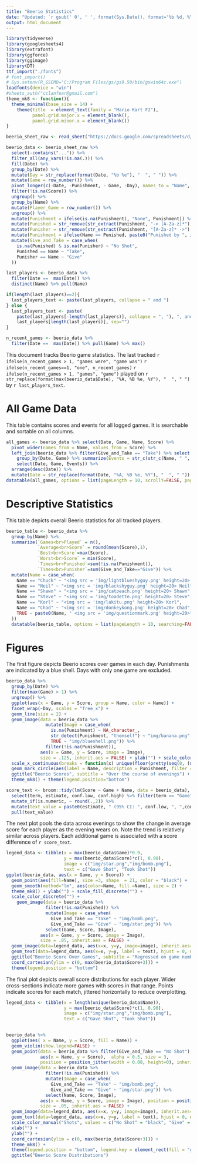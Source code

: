 ```yaml
---
title: "Beerio Statistics"
date: "Updated: `r gsub(' 0', ' ', format(Sys.Date(), format='%b %d, %Y'))`"
output: html_document
---
```


```r
library(tidyverse)
library(googlesheets4)
library(extrafont)
library(ggforce)
library(ggimage)
library(DT)
ttf_import("./fonts")
# font_import()
# Sys.setenv(R_GSCMD="C:/Program Files/gs/gs9.50/bin/gswin64c.exe")
loadfonts(device = "win")
#sheets_auth("cclanfear@gmail.com")
theme_mk8 <- function(){
  theme_minimal(base_size = 14) + 
    theme(title  = element_text(family = "Mario Kart F2"), 
          panel.grid.major.x = element_blank(), 
          panel.grid.minor.x = element_blank())
}
```


```r
beerio_sheet_raw <- read_sheet("https://docs.google.com/spreadsheets/d/1V-7lY3NVqVGGEWL-jwwmjYcpLT8mJMN1MI11y-C3Bl0/", sheet = "Data")

beerio_data <- beerio_sheet_raw %>%
  select(-contains("...")) %>%
  filter_all(any_vars(!is.na(.))) %>%
  fill(Date) %>%
  group_by(Date) %>%
  mutate(Day = str_replace(format(Date, "%b %e"), "  ", " ")) %>%
  mutate(Game = row_number()) %>%
  pivot_longer(c(-Date, -Punishment, - Game, -Day), names_to = "Name", values_to = "Score") %>%
  filter(!is.na(Score)) %>%
  ungroup() %>%
  group_by(Name) %>%
  mutate(Player_Game = row_number()) %>%
  ungroup() %>%
  mutate(Punishment = ifelse(is.na(Punishment), "None", Punishment)) %>%
  mutate(Punished = str_remove(str_extract(Punishment, "-> [A-Za-z]*"), "-> ")) %>% 
  mutate(Punisher = str_remove(str_extract(Punishment, "[A-Za-z]* ->"), " ->")) %>%
  mutate(Punishment = ifelse(Name == Punished, paste0("Punished by ", ifelse(Punisher==Punished, "themself", Punisher)), NA) ) %>%
  mutate(Give_and_Take = case_when(
    is.na(Punished) & is.na(Punisher) ~ "No Shot",
    Punished == Name ~ "Take",
    Punisher == Name ~ "Give"
  ))

last_players <- beerio_data %>%
  filter(Date ==  max(Date)) %>%
  distinct(Name) %>% pull(Name)

if(length(last_players)==2){
  last_players_text <- paste(last_players, collapse = " and ")
} else {
  last_players_text <- paste(
    paste(last_players[-length(last_players)], collapse = ", "), ", and ",
    last_players[length(last_players)], sep="")
}

n_recent_games <- beerio_data %>%
  filter(Date ==  max(Date)) %>% pull(Game) %>% max()
```

This document tracks Beerio game statistics. The last tracked `r ifelse(n_recent_games > 1, "games were", "game was")` `r ifelse(n_recent_games==1, "one", n_recent_games)` `r ifelse(n_recent_games > 1, "games", "game")` played on `r str_replace(format(max(beerio_data$Date), "%A, %B %e, %Y"), "  ", " ")` by `r last_players_text`.

# All Game Data

This table contains scores and events for all logged games. It is searchable and sortable on all columns.

```r
all_games <- beerio_data %>% select(Date, Game, Name, Score) %>%
  pivot_wider(names_from = Name, values_from = Score) %>%
  left_join(beerio_data %>% filter(Give_and_Take == "Take") %>% select(Date, Game, Name, Punishment) %>%
    group_by(Date, Game) %>% summarize(Events = str_c(str_c(Name, " ", Punishment), collapse = ", ")) %>% 
    select(Date, Game, Events)) %>%
  arrange(desc(Date)) %>%
  mutate(Date = str_replace(format(Date, "%A, %B %e, %Y"), "  ", " "))
datatable(all_games, options = list(pageLength = 10, scrollY=FALSE, paging=TRUE, info=TRUE), escape=FALSE, autoHideNavigation=TRUE, rownames=FALSE)
```



# Descriptive Statistics

This table depicts overall Beerio statistics for all tracked players.

```r
beerio_table <- beerio_data %>% 
  group_by(Name) %>% 
  summarize(`Games<br>Played` = n(), 
            `Average<br>Score` = round(mean(Score),1), 
            `Best<br>Score`=max(Score), 
            `Worst<br>Score` = min(Score),
            `Times<br>Punished`=sum(!is.na(Punishment)),
            `Times<br>Punisher`=sum(Give_and_Take=="Give")) %>% 
  mutate(Name = case_when(
    Name == "Chuck" ~ "<img src = 'img/lightblueshyguy.png' height=20> Chuck",
    Name == "Neil" ~ "<img src = 'img/blackshyguy.png' height=20> Neil",
    Name == "Shawn" ~ "<img src = 'img/catpeach.png' height=20> Shawn",
    Name == "Steve" ~ "<img src = 'img/toadette.png' height=20> Steve",
    Name == "Korl" ~ "<img src = 'img/lakitu.png' height=20> Korl",
    Name == "Chad" ~ "<img src = 'img/donkeykong.png' height=20> Chad",
    TRUE ~ paste0(Name, " <img src = 'img/questionmark.png' height=20>")
  ))
  datatable(beerio_table, options = list(pageLength = 10, searching=FALSE, lengthChange=FALSE, scrollY=FALSE, paging=FALSE, info=FALSE), escape=FALSE, autoHideNavigation=TRUE, rownames=FALSE)
```

# Figures

The first figure depicts Beerio scores over games in each day. Punishments are indicated by a blue shell. Days with only one game are excluded.

```r
beerio_data %>%
  group_by(Date) %>%
  filter(max(Game) > 1) %>%
  ungroup() %>%
  ggplot(aes(x = Game, y = Score, group = Name, color = Name)) + 
  facet_wrap(~Day, scales = "free_x") + 
  geom_line(size = 2) +
  geom_image(data = beerio_data %>%  
               mutate(Image = case_when(
                 is.na(Punishment) ~ NA_character_,
                 str_detect(Punishment, "themself") ~ "img/banana.png",
                 TRUE ~ "img/blueshell.png")) %>%
               filter(!is.na(Punishment)), 
             aes(x = Game, y = Score, image = Image), 
             size = .125, inherit.aes = FALSE) + ylab("") + scale_color_discrete("") +
  scale_x_continuous(breaks = function(x) unique(floor(pretty(seq(0, (max(x) + 1) * 1.1))))) +
  geom_mark_circle(aes(label = Name, description = Punishment, filter = !is.na(Punishment)), color = NA) +
  ggtitle("Beerio Scores", subtitle = "Over the course of evenings") +
  theme_mk8() + theme(legend.position="bottom")

score_text <- broom::tidy(lm(Score ~ Game + Name, data = beerio_data), conf.int=TRUE) %>% 
  select(term, estimate, conf.low, conf.high) %>% filter(term == "Game") %>%
  mutate_if(is.numeric, ~ round(.,2)) %>%
  mutate(text_value = paste0(estimate, " (95% CI: ", conf.low, ", ",conf.high, ")")) %>% 
  pull(text_value)

```

The next plot pools the data across evenings to show the change in average score for each player as the evening wears on. Note the trend is relatively similar across players. Each additional game is associated with a score difference of `r score_text`.

```r
legend_data <- tibble(x = max(beerio_data$Game)*0.9,
                      y = max(beerio_data$Score)*c(1, 0.90),
                      image = c("img/star.png","img/bomb.png"),
                      text = c("Gave Shot", "Took Shot"))
ggplot(beerio_data, aes(x = Game, y = Score)) + 
  geom_point(aes(fill=Name), size =3, shape  = 21, color = "black") + 
  geom_smooth(method="lm", aes(color=Name, fill =Name), size = 2) + 
  theme_mk8() + ylab("") + scale_fill_discrete("") +
  scale_color_discrete("") +
    geom_image(data = beerio_data %>%  
               filter(!is.na(Punished)) %>%
               mutate(Image = case_when(
                 Give_and_Take == "Take" ~ "img/bomb.png",
                 Give_and_Take == "Give" ~ "img/star.png")) %>% 
               select(Game, Score, Image), 
             aes(x = Game, y = Score, image = Image), 
             size = .05, inherit.aes = FALSE) +
  geom_image(data=legend_data, aes(x=x, y=y, image=image), inherit.aes=FALSE) +
  geom_text(data=legend_data, aes(x=x, y=y, label = text), hjust = 0, nudge_x = 0.25, inherit.aes=FALSE) +
  ggtitle("Beerio Score Over Games", subtitle = "Regressed on game number") + 
  coord_cartesian(ylim = c(0, max(beerio_data$Score+3))) +
  theme(legend.position = "bottom")
```

The final plot depicts overall score distributions for each player. Wider cross-sections indicate more games with scores in that range. Points indicate scores for each match, jittered horizontally to reduce overplotting.

```r

legend_data <- tibble(x = length(unique(beerio_data$Name)),
                      y = max(beerio_data$Score)*c(1, 0.90),
                      image = c("img/star.png","img/bomb.png"),
                      text = c("Gave Shot", "Took Shot"))
                      

beerio_data %>%
  ggplot(aes( x = Name, y = Score, fill = Name)) + 
  geom_violin(show.legend=FALSE) + 
  geom_point(data = beerio_data %>% filter(Give_and_Take == "No Shot"), 
             aes(x = Name, y = Score),  alpha = 0.5, size = 3, 
             position = position_jitter(width = 0.08, height=0), inherit.aes = FALSE) +
  geom_image(data = beerio_data %>%  
               filter(!is.na(Punished)) %>%
               mutate(Image = case_when(
                 Give_and_Take == "Take" ~ "img/bomb.png",
                 Give_and_Take == "Give" ~ "img/star.png")) %>% 
               select(Name, Score, Image), 
             aes(x = Name, y = Score, image = Image), position = position_jitter(width = 0.08, height=0), 
             size = .05, inherit.aes = FALSE) +
  geom_image(data=legend_data, aes(x=x, y=y, image=image), inherit.aes=FALSE) +
  geom_text(data=legend_data, aes(x=x, y=y, label = text), hjust = 0, nudge_x = 0.1, inherit.aes=FALSE) +
  scale_color_manual("Shots", values = c("No Shot" = "black", "Give" = "white", "Take" = "red")) +
  xlab("") + 
  ylab("") + 
  coord_cartesian(ylim = c(0, max(beerio_data$Score+3))) +
  theme_mk8() + 
  theme(legend.position = "bottom", legend.key = element_rect(fill = "gray70", color = NA)) + 
  ggtitle("Beerio Score Distributions")
```

